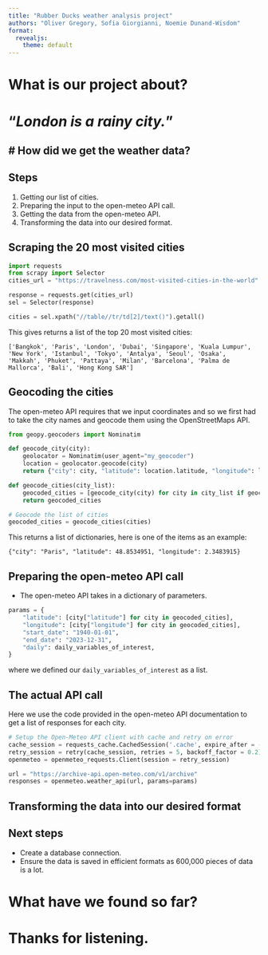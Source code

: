 ```yaml
---
title: "Rubber Ducks weather analysis project"
authors: "Oliver Gregory, Sofia Giorgianni, Noemie Dunand-Wisdom" 
format:
  revealjs: 
    theme: default
---
```

# What is our project about?

# "_London is a rainy city._"

# How did we get the weather data?
---
## Steps
1. Getting our list of cities.
2. Preparing the input to the open-meteo API call.
3. Getting the data from the open-meteo API.
4. Transforming the data into our desired format.

## Scraping the 20 most visited cities
```python
import requests
from scrapy import Selector
cities_url = "https://travelness.com/most-visited-cities-in-the-world" # URL of the page with the list of cities

response = requests.get(cities_url)
sel = Selector(response)

cities = sel.xpath("//table//tr/td[2]/text()").getall()
```
This gives returns a list of the top 20 most visited cities:

```
['Bangkok', 'Paris', 'London', 'Dubai', 'Singapore', 'Kuala Lumpur', 'New York', 'Istanbul', 'Tokyo', 'Antalya', 'Seoul', 'Osaka', 'Makkah', 'Phuket', 'Pattaya', 'Milan', 'Barcelona', 'Palma de Mallorca', 'Bali', 'Hong Kong SAR']
```
## Geocoding the cities
The open-meteo API requires that we input coordinates and so we first had to take the city names and geocode them using the OpenStreetMaps API.
```python
from geopy.geocoders import Nominatim

def geocode_city(city):
    geolocator = Nominatim(user_agent="my_geocoder")
    location = geolocator.geocode(city)
    return {"city": city, "latitude": location.latitude, "longitude": location.longitude}

def geocode_cities(city_list):
    geocoded_cities = [geocode_city(city) for city in city_list if geocode_city(city)]
    return geocoded_cities

# Geocode the list of cities
geocoded_cities = geocode_cities(cities)
```
This returns a list of dictionaries, here is one of the items as an example:
```
{"city": "Paris", "latitude": 48.8534951, "longitude": 2.3483915}
```
## Preparing the open-meteo API call
- The open-meteo API takes in a dictionary of parameters.
```python
params = {
    "latitude": [city["latitude"] for city in geocoded_cities],
    "longitude": [city["longitude"] for city in geocoded_cities],
    "start_date": "1940-01-01",
    "end_date": "2023-12-31",
    "daily": daily_variables_of_interest,
}
```
where we defined our ```daily_variables_of_interest``` as a list.

## The actual API call
Here we use the code provided in the open-meteo API documentation to get a list of responses for each city.

```python
# Setup the Open-Meteo API client with cache and retry on error
cache_session = requests_cache.CachedSession('.cache', expire_after = -1)
retry_session = retry(cache_session, retries = 5, backoff_factor = 0.2)
openmeteo = openmeteo_requests.Client(session = retry_session)

url = "https://archive-api.open-meteo.com/v1/archive"
responses = openmeteo.weather_api(url, params=params)
```
## Transforming the data into our desired format

## Next steps
- Create a database connection.
- Ensure the data is saved in efficient formats as 600,000 pieces of data is a lot.

# What have we found so far?


# Thanks for listening.